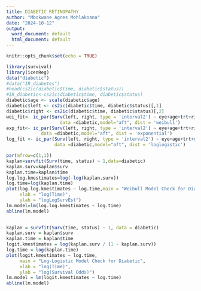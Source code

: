 ---
title: DIABETIC RETINOPATHY
author: "Mbokwane Agnes Mohlakoana"
date: "2024-10-12"
output:
  word_document: default
  html_document: default
---

```{r setup, include=FALSE}
knitr::opts_chunk$set(echo = TRUE)
```

```{r}
library(survival)
library(icenReg)
data("diabetic")
#data("IR_diabetes")
#head(cs2ic(diabetic$time, diabetic$status))
#IR_diabetic<-cs2ic(diabetic$time, diabetic$status)
diabetic$age <- scale(diabetic$age)
diabetic$left <- cs2ic(diabetic$time, diabetic$status)[,1]
diabetic$right <- cs2ic(diabetic$time, diabetic$status)[,2]
wei_fit<- ic_par(Surv(left, right, type = 'interval2') ~ eye+age+trt+risk+laser,
                    data =diabetic,model="aft", dist = 'weibull')
exp_fit<- ic_par(Surv(left, right, type = 'interval2') ~ eye+age+trt+risk+laser,
             data =diabetic,model="aft", dist = 'exponential')
log_fit <- ic_par(Surv(left, right, type = 'interval2') ~ eye+age+trt+risk+laser,
                  data =diabetic,model="aft", dist = 'loglogistic') 
```

```{r}
par(mfrow=c(1,1))
kaplan=survfit(Surv(time, status) ~ 1,data=diabetic)
kaplan.surv=kaplan$surv
kaplan.time=kaplan$time
log.log.kmestimates=log(-log(kaplan.surv))
log.time=log(kaplan.time)
plot(log.log.kmestimates ~ log.time,main = "Weibull Model Check for Diabetic", 
     xlab = "log(Time)", 
     ylab = "logLogSurvEst")
lm.model=lm(log.log.kmestimates ~ log.time)
abline(lm.model)
 


```

```{r}
kaplan = survfit(Surv(time, status) ~ 1, data = diabetic)
kaplan.surv = kaplan$surv
kaplan.time = kaplan$time
logit.kmestimates = log(kaplan.surv / (1 - kaplan.surv))
log.time = log(kaplan.time)
plot(logit.kmestimates ~ log.time, 
     main = "Log-Logistic Model Check for Diabetic", 
     xlab = "log(Time)", 
     ylab = "log(Survival Odds)")
lm.model = lm(logit.kmestimates ~ log.time)
abline(lm.model)
```

